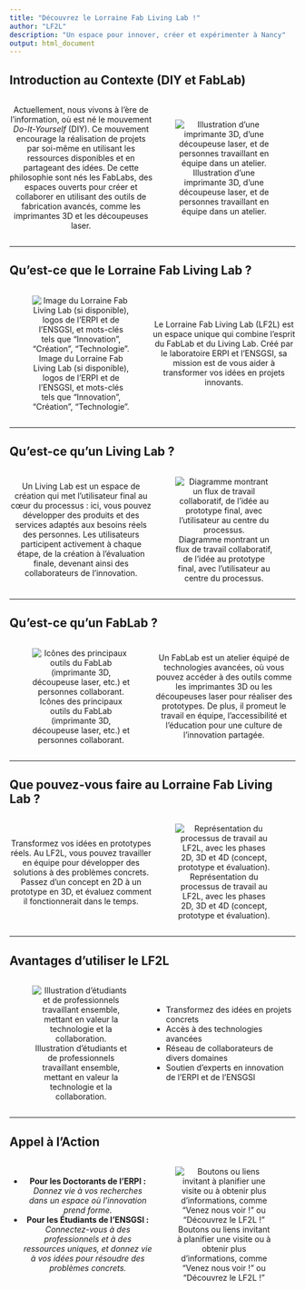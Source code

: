 ```yaml
---
title: "Découvrez le Lorraine Fab Living Lab !"
author: "LF2L"
description: "Un espace pour innover, créer et expérimenter à Nancy"
output: html_document
---
```


## Introduction au Contexte (DIY et FabLab)

<div style="display: flex; align-items: center;">

<div style="flex: 1; text-align: center;">

Actuellement, nous vivons à l’ère de l’information, où est né le mouvement *Do-It-Yourself* (DIY). Ce mouvement encourage la réalisation de projets par soi-même en utilisant les ressources disponibles et en partageant des idées. De cette philosophie sont nés les FabLabs, des espaces ouverts pour créer et collaborer en utilisant des outils de fabrication avancés, comme les imprimantes 3D et les découpeuses laser.
</div>

<div style="flex: 1; text-align: center;">
![Illustration d’une imprimante 3D, d’une découpeuse laser, et de personnes travaillant en équipe dans un atelier.](..\images\Cortador laser.png)
</div>

</div>

---

## Qu'est-ce que le Lorraine Fab Living Lab ?

<div style="display: flex; align-items: center;">

<div style="flex: 1; text-align: center;">
![Image du Lorraine Fab Living Lab (si disponible), logos de l'ERPI et de l'ENSGSI, et mots-clés tels que "Innovation", "Création", "Technologie".](..\images\2d-1.png)
</div>

<div style="flex: 1; text-align: center;">

Le Lorraine Fab Living Lab (LF2L) est un espace unique qui combine l’esprit du FabLab et du Living Lab. Créé par le laboratoire ERPI et l'ENSGSI, sa mission est de vous aider à transformer vos idées en projets innovants.
</div>



</div>

---

## Qu'est-ce qu'un Living Lab ?

<div style="display: flex; align-items: center;">

<div style="flex: 1; text-align: center;">
  
Un Living Lab est un espace de création qui met l’utilisateur final au cœur du processus : ici, vous pouvez développer des produits et des services adaptés aux besoins réels des personnes. Les utilisateurs participent activement à chaque étape, de la création à l’évaluation finale, devenant ainsi des collaborateurs de l'innovation.
</div>

<div style="flex: 1; text-align: center;">
![Diagramme montrant un flux de travail collaboratif, de l’idée au prototype final, avec l’utilisateur au centre du processus.](..\images\4d-1.png)
</div>

</div>

---

## Qu'est-ce qu'un FabLab ?

<div style="display: flex; align-items: center;">



<div style="flex: 1; text-align: center;">
![Icônes des principaux outils du FabLab (imprimante 3D, découpeuse laser, etc.) et personnes collaborant.](..\images\Impresora3d.png) 
</div>

<div style="flex: 1; text-align: center;">
 
Un FabLab est un atelier équipé de technologies avancées, où vous pouvez accéder à des outils comme les imprimantes 3D ou les découpeuses laser pour réaliser des prototypes. De plus, il promeut le travail en équipe, l’accessibilité et l’éducation pour une culture de l'innovation partagée.
</div>

</div>

---

## Que pouvez-vous faire au Lorraine Fab Living Lab ?

<div style="display: flex; align-items: center;">

<div style="flex: 1; text-align: center;">
 
Transformez vos idées en prototypes réels. Au LF2L, vous pouvez travailler en équipe pour développer des solutions à des problèmes concrets. Passez d’un concept en 2D à un prototype en 3D, et évaluez comment il fonctionnerait dans le temps.
</div>

<div style="flex: 1; text-align: center;">
![Représentation du processus de travail au LF2L, avec les phases 2D, 3D et 4D (concept, prototype et évaluation).](..\images\4d-1.png)
</div>




</div>

---

## Avantages d’utiliser le LF2L

<div style="display: flex; align-items: center;">



<div style="flex: 1; text-align: center;">
![Illustration d’étudiants et de professionnels travaillant ensemble, mettant en valeur la technologie et la collaboration.](..\images\4d-1.png)
</div>


<div style="flex: 1; text-align: left;">

- Transformez des idées en projets concrets
- Accès à des technologies avancées
- Réseau de collaborateurs de divers domaines
- Soutien d'experts en innovation de l'ERPI et de l'ENSGSI
</div>
</div>

---

## Appel à l’Action

<div style="display: flex; align-items: center;">

<div style="flex: 1; text-align: center;">

- **Pour les Doctorants de l’ERPI :** *Donnez vie à vos recherches dans un espace où l’innovation prend forme.*
- **Pour les Étudiants de l’ENSGSI :** *Connectez-vous à des professionnels et à des ressources uniques, et donnez vie à vos idées pour résoudre des problèmes concrets.*
</div>

<div style="flex: 1; text-align: center;">
![Boutons ou liens invitant à planifier une visite ou à obtenir plus d’informations, comme "Venez nous voir !" ou "Découvrez le LF2L !"](..\images\4d-1.png)
</div>

</div>

